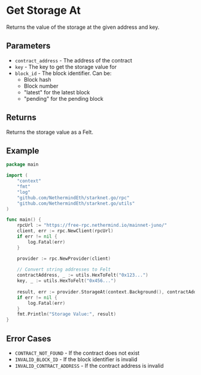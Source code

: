 # Get Storage At

Returns the value of the storage at the given address and key.

## Parameters

- `contract_address` - The address of the contract
- `key` - The key to get the storage value for
- `block_id` - The block identifier. Can be:
  - Block hash
  - Block number
  - "latest" for the latest block
  - "pending" for the pending block

## Returns

Returns the storage value as a Felt.

## Example

```go
package main

import (
	"context"
	"fmt"
	"log"
	"github.com/NethermindEth/starknet.go/rpc"
	"github.com/NethermindEth/starknet.go/utils"
)

func main() {
	rpcUrl := "https://free-rpc.nethermind.io/mainnet-juno/"
	client, err := rpc.NewClient(rpcUrl)
	if err != nil {
		log.Fatal(err)
	}

	provider := rpc.NewProvider(client)
	
	// Convert string addresses to Felt
	contractAddress, _ := utils.HexToFelt("0x123...")
	key, _ := utils.HexToFelt("0x456...")
	
	result, err := provider.StorageAt(context.Background(), contractAddress, key, rpc.BlockID{Tag: "latest"})
	if err != nil {
		log.Fatal(err)
	}
	fmt.Println("Storage Value:", result)
}
```

## Error Cases

- `CONTRACT_NOT_FOUND` - If the contract does not exist
- `INVALID_BLOCK_ID` - If the block identifier is invalid
- `INVALID_CONTRACT_ADDRESS` - If the contract address is invalid 